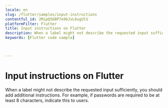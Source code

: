 ```yaml
---
locale: en
slug: /flutter/samples/input-instructions
contentful_id: 2MipQ56BP7e9bJvL6ugUlU
platformFilter: Flutter
title: Input instructions on Flutter
description: When a label might not describe the requested input sufficiently, you should add additional instructions.
keywords: [Flutter code sample]


	
---
```


# Input instructions on Flutter

When a label might not describe the requested input sufficiently, you should add additional instructions. For example, if passwords are required to be at least 8 characters, indicate this to users.

<CodeSample id="input-instructions" locale="en" platform="flutter"/>